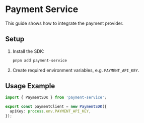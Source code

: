 # Payment Service

This guide shows how to integrate the payment provider.

## Setup
1. Install the SDK:
   ```bash
   pnpm add payment-service
   ```
2. Create required environment variables, e.g. `PAYMENT_API_KEY`.

## Usage Example
```ts
import { PaymentSDK } from 'payment-service';

export const paymentClient = new PaymentSDK({
  apiKey: process.env.PAYMENT_API_KEY,
});
```
